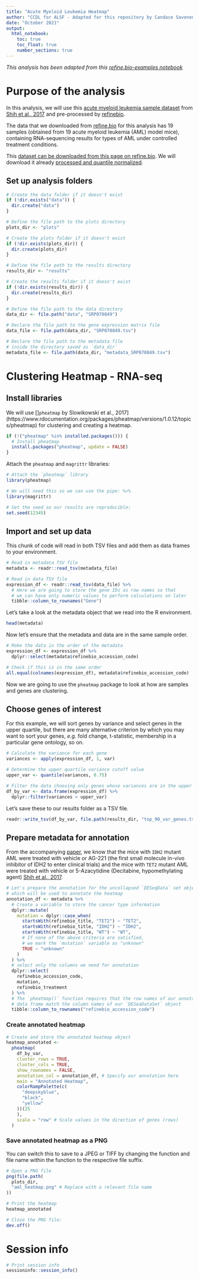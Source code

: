 ```yaml
---
title: "Acute Myeloid Leukemia Heatmap"
author: "CCDL for ALSF - Adapted for this repository by Candace Savonen"
date: "October 2021"
output:   
  html_notebook:
    toc: true
    toc_float: true
    number_sections: true
---
```

_This analysis has been adapted from this [refine.bio-examples notebook](https://alexslemonade.github.io/refinebio-examples/03-rnaseq/clustering_rnaseq_01_heatmap.html)_

# Purpose of the analysis

In this analysis, we will use this [acute myeloid leukemia sample dataset](https://www.refine.bio/experiments/SRP070849) from [Shih et al., 2017](https://pubmed.ncbi.nlm.nih.gov/28193779/) and pre-processed by [refinebio](https://www.refine.bio/).

The data that we downloaded from [refine.bio](https://www.refine.bio/) for this analysis has 19 samples (obtained from 19 acute myeloid leukemia (AML) model mice), containing RNA-sequencing results for types of AML under controlled treatment conditions.

This [dataset can be downloaded from this page on refine.bio](https://www.refine.bio/experiments/SRP070849).
We will download it already [processed and quantile normalized](http://docs.refine.bio/en/latest/main_text.html#refine-bio-processed-refinebio-processedibadge).

## Set up analysis folders

```r
# Create the data folder if it doesn't exist
if (!dir.exists("data")) {
  dir.create("data")
}

# Define the file path to the plots directory
plots_dir <- "plots"

# Create the plots folder if it doesn't exist
if (!dir.exists(plots_dir)) {
  dir.create(plots_dir)
}

# Define the file path to the results directory
results_dir <- "results"

# Create the results folder if it doesn't exist
if (!dir.exists(results_dir)) {
  dir.create(results_dir)
}
```

```r
# Define the file path to the data directory
data_dir <- file.path("data", "SRP070849")

# Declare the file path to the gene expression matrix file
data_file <- file.path(data_dir, "SRP070849.tsv")

# Declare the file path to the metadata file
# inside the directory saved as `data_dir`
metadata_file <- file.path(data_dir, "metadata_SRP070849.tsv")
```

# Clustering Heatmap - RNA-seq

## Install libraries

We will use []`pheatmap` by Slowikowski et al., 2017](https://www.rdocumentation.org/packages/pheatmap/versions/1.0.12/topics/pheatmap) for clustering and creating a heatmap.

```r
if (!("pheatmap" %in% installed.packages())) {
  # Install pheatmap
  install.packages("pheatmap", update = FALSE)
}
```

Attach the `pheatmap` and `magrittr` libraries:

```r
# Attach the `pheatmap` library
library(pheatmap)

# We will need this so we can use the pipe: %>%
library(magrittr)

# Set the seed so our results are reproducible:
set.seed(12345)
```

## Import and set up data

This chunk of code will read in both TSV files and add them as data frames to your environment.

```r
# Read in metadata TSV file
metadata <- readr::read_tsv(metadata_file)

# Read in data TSV file
expression_df <- readr::read_tsv(data_file) %>%
  # Here we are going to store the gene IDs as row names so that
  # we can have only numeric values to perform calculations on later
  tibble::column_to_rownames("Gene")
```

Let's take a look at the metadata object that we read into the R environment.

```r
head(metadata)
```

Now let's ensure that the metadata and data are in the same sample order.

```r
# Make the data in the order of the metadata
expression_df <- expression_df %>%
  dplyr::select(metadata$refinebio_accession_code)

# Check if this is in the same order
all.equal(colnames(expression_df), metadata$refinebio_accession_code)
```

Now we are going to use the `pheatmap` package to look at how are samples and genes are clustering.

## Choose genes of interest

For this example, we will sort genes by variance and select genes in the upper quartile, but there are many alternative criterion by which you may want to sort your genes, <i>e.g.</i> fold change, t-statistic, membership in a particular gene ontology, so on.

```r
# Calculate the variance for each gene
variances <- apply(expression_df, 1, var)

# Determine the upper quartile variance cutoff value
upper_var <- quantile(variances, 0.75)

# Filter the data choosing only genes whose variances are in the upper quartile
df_by_var <- data.frame(expression_df) %>%
  dplyr::filter(variances > upper_var)
```

Let's save these to our results folder as a TSV file.

```r
readr::write_tsv(df_by_var, file.path(results_dir, "top_90_var_genes.tsv"))
```

## Prepare metadata for annotation

From the accompanying [paper](https://pubmed.ncbi.nlm.nih.gov/28193779/), we know that the mice with `IDH2` mutant AML were treated with vehicle or AG-221 (the first small molecule in-vivo inhibitor of IDH2 to enter clinical trials) and the mice with `TET2` mutant AML were treated with vehicle or 5-Azacytidine (Decitabine, hypomethylating agent) [Shih et al., 2017](https://pubmed.ncbi.nlm.nih.gov/28193779/).

```r
# Let's prepare the annotation for the uncollapsed `DESeqData` set object
# which will be used to annotate the heatmap
annotation_df <- metadata %>%
  # Create a variable to store the cancer type information
  dplyr::mutate(
    mutation = dplyr::case_when(
      startsWith(refinebio_title, "TET2") ~ "TET2",
      startsWith(refinebio_title, "IDH2") ~ "IDH2",
      startsWith(refinebio_title, "WT") ~ "WT",
      # If none of the above criteria are satisfied,
      # we mark the `mutation` variable as "unknown"
      TRUE ~ "unknown"
    )
  ) %>%
  # select only the columns we need for annotation
  dplyr::select(
    refinebio_accession_code,
    mutation,
    refinebio_treatment
  ) %>%
  # The `pheatmap()` function requires that the row names of our annotation
  # data frame match the column names of our `DESeaDataSet` object
  tibble::column_to_rownames("refinebio_accession_code")
```

### Create annotated heatmap

```r
# Create and store the annotated heatmap object
heatmap_annotated <-
  pheatmap(
    df_by_var,
    cluster_rows = TRUE,
    cluster_cols = TRUE,
    show_rownames = FALSE,
    annotation_col = annotation_df, # Specify our annotation here
    main = "Annotated Heatmap",
    colorRampPalette(c(
      "deepskyblue",
      "black",
      "yellow"
    ))(25
    ),
    scale = "row" # Scale values in the direction of genes (rows)
  )
```
### Save annotated heatmap as a PNG

You can switch this to save to a JPEG or TIFF by changing the function and file name within the function to the respective file suffix.

```r
# Open a PNG file
png(file.path(
  plots_dir,
  "aml_heatmap.png" # Replace with a relevant file name
))

# Print the heatmap
heatmap_annotated

# Close the PNG file:
dev.off()
```

# Session info

```r
# Print session info
sessioninfo::session_info()
```
